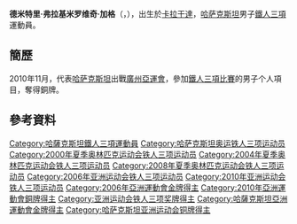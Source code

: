 {{noteTA|G1=Sports
|1=zh-hans:哈萨克斯坦;zh-hk:哈薩克;zh-tw:哈薩克斯坦;
}}
{{Infobox sportsperson
| headercolor    = #D2B48C
| name           = 德米特里·加格<br/>{{lang|ru|Дмитрий Гааг}}
| image          = 
| imagesize      =
| caption        =
| birthname      =
| fullname       =
| nickname       =
| nationality    = 
| residence      =
| birth_date      = {{birth_date_and_age|1971|3|20}}<ref name="廣州亞運">[http://www.gz2010.cn/info/CHN_CHN/ZB/ZBB101A_TR@@@@@@@@@@@@@@@CHN_number=237203.html 2010年廣州亞運會官方網站 铁人三项 - 德米特里·加格 - 简历]</ref>
| birth_place     = {{URS}}[[卡拉干達|卡拉干達]]
| height         = 
| weight         = 
| website        = 
| country        = {{KAZ}}
| sport          = 男子[[鐵人三項|鐵人三項]]
| collegeteam    =
| club           =
| team           =
| turnedpro      =
| coach          = 
| retired        =
| coaching       =
| worlds         =
| regionals      =
| nationals      =
| olympics       =
| paralympics    =
| highestranking =
| pb             =
| medaltemplates = 
{{MedalSport   |男子[[鐵人三項|鐵人三項]]}}
{{MedalCountry | {{KAZ}} }}
{{MedalCompetition | [[亞洲運動會|亞洲運動會]]}}
{{MedalGold    | [[2006年亞洲運動會|2006年 多哈]] | [[2006年亞洲運動會鐵人三項比賽|男子个人]] }}
{{MedalBronze  | [[2010年亞洲運動會|2010年 廣州]] | [[2010年亞洲運動會鐵人三項比賽|男子个人]] }}
| show-medals    = yes
}}
'''德米特里·弗拉基米罗维奇·加格'''（{{lang-kk|'''Дмитрий Владимирович Гааг'''|'''Dmitriy Vladimirovich Gaag'''}}，{{bd|1971年|3月20日}}），出生於[[卡拉干達|卡拉干達]]，[[哈萨克斯坦|哈萨克斯坦]]男子[[鐵人三項|鐵人三項]]運動員。

== 簡歷 ==
2010年11月，代表[[2010年亚洲运动会哈萨克斯坦代表团|哈萨克斯坦]]出戰[[廣州|廣州]][[2010年亞洲運動會|亞運會]]，參加[[2010年亞洲運動會鐵人三項比賽|鐵人三項比賽]]的男子个人項目，奪得銅牌。

== 參考資料 ==
{{Reflist}}

{{亚洲运动会铁人三项比赛男子个人冠军}}

{{Authority control}}
{{DEFAULTSORT:Gaag, Dmitriy}}
[[Category:哈薩克斯坦鐵人三項運動員|Category:哈薩克斯坦鐵人三項運動員]]
[[Category:哈萨克斯坦奥运铁人三项运动员|Category:哈萨克斯坦奥运铁人三项运动员]]
[[Category:2000年夏季奥林匹克运动会铁人三项运动员|Category:2000年夏季奥林匹克运动会铁人三项运动员]]
[[Category:2004年夏季奥林匹克运动会铁人三项运动员|Category:2004年夏季奥林匹克运动会铁人三项运动员]]
[[Category:2008年夏季奥林匹克运动会铁人三项运动员|Category:2008年夏季奥林匹克运动会铁人三项运动员]]
[[Category:2006年亚洲运动会铁人三项运动员|Category:2006年亚洲运动会铁人三项运动员]]
[[Category:2010年亚洲运动会铁人三项运动员|Category:2010年亚洲运动会铁人三项运动员]]
[[Category:2006年亞洲運動會金牌得主|Category:2006年亞洲運動會金牌得主]]
[[Category:2010年亞洲運動會銅牌得主|Category:2010年亞洲運動會銅牌得主]]
[[Category:亚洲运动会铁人三项奖牌得主|Category:亚洲运动会铁人三项奖牌得主]]
[[Category:哈薩克斯坦亞洲運動會金牌得主|Category:哈薩克斯坦亞洲運動會金牌得主]]
[[Category:哈萨克斯坦亚洲运动会铜牌得主|Category:哈萨克斯坦亚洲运动会铜牌得主]]